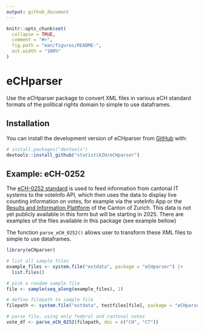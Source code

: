 ```yaml
---
output: github_document
---
```


<!-- README.md is generated from README.Rmd. Please edit that file -->
<!-- You'll still need to render `README.Rmd` regularly, to keep `README.md` up-to-date. `devtools::build_readme()` is handy for this. -->

```r
knitr::opts_chunk$set(
  collapse = TRUE,
  comment = "#>",
  fig.path = "man/figures/README-",
  out.width = "100%"
)
```

# eCHparser

<!-- badges: start -->
<!-- badges: end -->

Use the eCHparser package to convert XML files in various eCH standard formats of the political rights domain to simple to use dataframes. 

## Installation

You can install the development version of eCHparser from [GitHub](https://github.com/statistikZH/eCHparser) with:

``` r
# install.packages("devtools")
devtools::install_github("statistikZH/eCHparser")
```

## Example: eCH-0252

The [eCH-0252 standard](https://www.ech.ch/de/ech/ech-0252/1.0.0) is used to feed information from cantonal IT systems to the voteInfo API, which then uses the data to display live counting information on votes, for example via the voteInfo App or the [Results and Information Plattform](https://app.statistik.zh.ch/wahlen_abstimmungen/prod/Actual) of the Canton of Zurich. This data is not yet publicly available in this form but will be starting in 2025. There are examples of the files available in this package (see example bellow)

The function `parse_eCH_0252()` allows user to transform these XML files to simple to use dataframes.

```r
library(eCHparser)

# list all sample files
example_files <- system.file("extdata", package = "eCHparser") |>
  list.files()

# pick a random sample file
file <- sample(seq_along(example_files), 1)

# define filepath to sample file
filepath <- system.file("extdata", testfiles[file], package = "eCHparser")

# parse file, using only federal and cantonal votes
vote_df <- parse_eCH_0252(filepath, doi = c("CH", "CT"))

```

